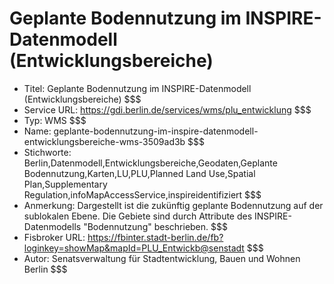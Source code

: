 # Geplante Bodennutzung im INSPIRE-Datenmodell (Entwicklungsbereiche)
- Titel: Geplante Bodennutzung im INSPIRE-Datenmodell (Entwicklungsbereiche) $$$
- Service URL: https://gdi.berlin.de/services/wms/plu_entwicklung $$$
- Typ: WMS $$$
- Name: geplante-bodennutzung-im-inspire-datenmodell-entwicklungsbereiche-wms-3509ad3b $$$
- Stichworte: Berlin,Datenmodell,Entwicklungsbereiche,Geodaten,Geplante Bodennutzung,Karten,LU,PLU,Planned Land Use,Spatial Plan,Supplementary Regulation,infoMapAccessService,inspireidentifiziert $$$
- Anmerkung: Dargestellt ist die zukünftig geplante Bodennutzung auf der sublokalen Ebene. Die Gebiete sind durch Attribute des INSPIRE-Datenmodells "Bodennutzung" beschrieben. $$$
- Fisbroker URL: https://fbinter.stadt-berlin.de/fb?loginkey=showMap&mapId=PLU_Entwickb@senstadt $$$
- Autor: Senatsverwaltung für Stadtentwicklung, Bauen und Wohnen Berlin $$$

